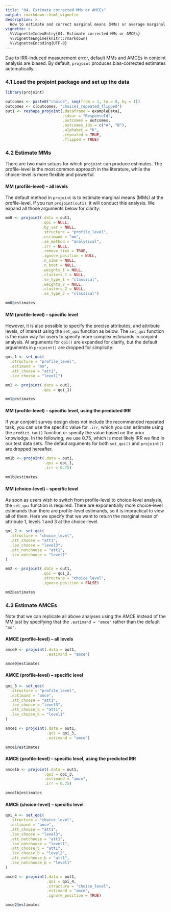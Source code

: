 ```yaml
---
title: "04. Estimate corrected MMs or AMCEs"
output: rmarkdown::html_vignette
description: >
  How to estimate and correct marginal means (MMs) or average marginal component effects (AMCEs)
vignette: >
  %\VignetteIndexEntry{04. Estimate corrected MMs or AMCEs}
  %\VignetteEngine{knitr::rmarkdown}
  %\VignetteEncoding{UTF-8}
---
```


Due to IRR-induced measurement error, default MMs and AMCEs in conjoint analysis are biased. By default, `projoint` produces bias-corrected estimates automatically.


### 4.1 Load the projoint package and set up the data

```r
library(projoint)

outcomes <- paste0("choice", seq(from = 1, to = 8, by = 1))
outcomes <- c(outcomes, "choice1_repeated_flipped")
out1 <- reshape_projoint(.dataframe = exampleData1, 
                         .idvar = "ResponseId", 
                         .outcomes = outcomes,
                         .outcomes_ids = c("A", "B"),
                         .alphabet = "K", 
                         .repeated = TRUE,
                         .flipped = TRUE)
```

### 4.2 Estimate MMs

There are two main setups for which `projoint` can produce estimates. The profile-level is the most common approach in the literature, while the choice-level is more flexible and powerful.

#### MM (profile-level) -- all levels

The default method in `projoint` is to estimate marginal means (MMs) at the profile-level. If you run `projoint(out1)`, it will conduct this analysis. We expand all those arguments below for clarity:

```r
mm0 <- projoint(.data = out1,
                .qoi = NULL,
                .by_var = NULL,
                .structure = "profile_level",
                .estimand = "mm",
                .se_method = "analytical",
                .irr = NULL, 
                .remove_ties = TRUE,
                .ignore_position = NULL,
                .n_sims = NULL,
                .n_boot = NULL,
                .weights_1 = NULL,
                .clusters_1 = NULL,
                .se_type_1 = "classical",
                .weights_2 = NULL,
                .clusters_2 = NULL,
                .se_type_2 = "classical")

mm0@estimates

```

#### MM (profile-level) -- specific level

However, it is also possible to specify the precise attributes, and attribute levels, of interest using the `set_qoi` function as below. The `set_qoi` function is the main way for users to specify more complex estimands in conjoint analysis. Al arguments for `qoi()` are expanded for clarify, but the default arguments in `projoint()` are dropped for simplicity:

```r
qoi_1 <- set_qoi(
  .structure = "profile_level",
  .estimand = "mm",
  .att_choose = "att1", 
  .lev_choose = "level1")

mm1 <- projoint(.data = out1,
                .qoi = qoi_1)

mm1@estimates
```

#### MM (profile-level) -- specific level, using the predicted IRR

If your conjoint survey design does not include the recommended repeated task, you can use the specific value for `.irr`, which you can estimate using the `predict_tau()` function or specify the value based on the prior knowledge. In the following, we use 0.75, which is most likely IRR we find in our test data sets. The defaul arguments for both `set_qoi()` and `projoint()` are dropped hereafter.

```r
mm1b <- projoint(.data = out1,
                 .qoi = qoi_1,
                 .irr = 0.75)

mm1b@estimates
```


#### MM (choice-level) -- specific level

As soon as users wish to switch from profile-level to choice-level analysis, the `set_qoi` function is required. There are exponentially more choice-level estimands than there are profile-level estimands, so it is impractical to view all of them. Here we specify that we want to return the marginal mean of attribute 1, levels 1 and 3 at the choice-level.

```r
qoi_2 <- set_qoi(
  .structure = "choice_level",
  .att_choose = "att1", 
  .lev_choose = "level3",
  .att_notchoose = "att1", 
  .lev_notchoose = "level1"
) 

mm2 <- projoint(.data = out1,
                .qoi = qoi_2,
                .structure = "choice_level",
                .ignore_position = FALSE)

mm2@estimates
```

### 4.3 Estimate AMCEs

Note that we can replicate all above analyses using the AMCE instead of the MM just by specifying that the `.estimand = "amce"` rather than the default `"mm"`. 

#### AMCE (profile-level) -- all levels
```r
amce0 <- projoint(.data = out1,
                  .estimand = "amce")

amce0@estimates
```

#### AMCE (profile-level) -- specific level
```r
qoi_3 <- set_qoi(
  .structure = "profile_level",
  .estimand = "amce",
  .att_choose = "att1", 
  .lev_choose = "level3",
  .att_choose_b = "att1",
  .lev_choose_b = "level1"
)

amce1 <- projoint(.data = out1,
                  .qoi = qoi_3,
                  .estimand = "amce")

amce1@estimates
```

#### AMCE (profile-level) -- specific level, using the predicted IRR

```r
amce1b <- projoint(.data = out1,
                 .qoi = qoi_3,
                 .estimand = "amce",
                 .irr = 0.75)

amce1b@estimates
```


#### AMCE (choice-level) -- specific level
```r
qoi_4 <- set_qoi(
  .structure = "choice_level",
  .estimand = "amce",
  .att_choose = "att1", 
  .lev_choose = "level3",
  .att_notchoose = "att1", 
  .lev_notchoose = "level1",
  .att_choose_b = "att1", 
  .lev_choose_b = "level2",
  .att_notchoose_b = "att1", 
  .lev_notchoose_b = "level1"
)

amce2 <- projoint(.data = out1,
                  .qoi = qoi_4,
                  .structure = "choice_level",
                  .estimand = "amce", 
                  .ignore_position = TRUE)

amce2@estimates
```
